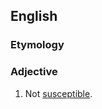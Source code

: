 ==English==

===Etymology===
{{PIE root|en|keh₂p}}
{{prefix|en|in|susceptible}}

===Adjective===
{{en-adj}}

# Not [[susceptible]].